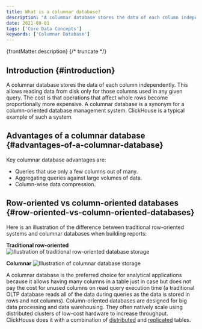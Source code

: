 ```yaml
---
title: What is a columnar database?
description: "A columnar database stores the data of each column independently. This allows reading data from disk only for those columns that are used in any given query."
date: 2021-09-01
tags: ['Core Data Concepts']
keywords: ['Columnar Database']
---
```



{frontMatter.description}
{/* truncate */}

## Introduction {#introduction}

A columnar database stores the data of each column independently. This allows reading data from disk only for those columns used in any given query. The cost is that operations that affect whole rows become proportionally more expensive. A columnar database is a synonym for a column-oriented database management system. ClickHouse is a typical example of such a system.

## Advantages of a columnar database {#advantages-of-a-columnar-database}

Key columnar database advantages are:

- Queries that use only a few columns out of many.
- Aggregating queries against large volumes of data.
- Column-wise data compression.

## Row-oriented vs column-oriented databases {#row-oriented-vs-column-oriented-databases}

Here is an illustration of the difference between traditional row-oriented systems and columnar databases when building reports:

**Traditional row-oriented**
<img src={RowOriented} alt="Illustration of traditional row-oriented database storage" />


**Columnar**
<img src={ColumnOriented} alt="Illustration of columnar database storage" />

A columnar database is the preferred choice for analytical applications because it allows having many columns in a table just in case but does not pay the cost for unused columns on read query execution time (a traditional OLTP database reads all of the data during queries as the data is stored in rows and not columns). Column-oriented databases are designed for big data processing and data warehousing. They often natively scale using distributed clusters of low-cost hardware to increase throughput. ClickHouse does it with a combination of [distributed](https://clickhouse.com/docs/engines/table-engines/special/distributed) and [replicated](https://clickhouse.com/docs/engines/table-engines/mergetree-family/replication) tables.
